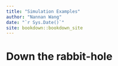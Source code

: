 ```yaml
--- 
title: "Simulation Examples"
author: "Nannan Wang"
date: "`r Sys.Date()`"
site: bookdown::bookdown_site
---
```


# Down the rabbit-hole

